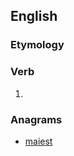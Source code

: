 ==English==

===Etymology===
{{suffix|aim|est|lang=en}}

===Verb===
{{head|en|verb form}}

# {{en-archaic second-person singular of|aim}}

===Anagrams===
* [[maiest#English|maiest]]